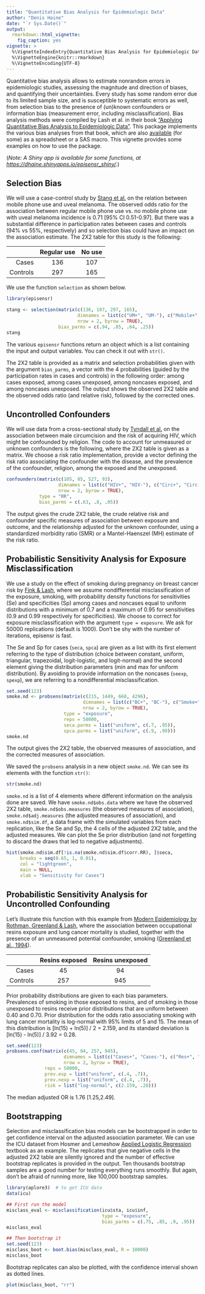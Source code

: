 ```yaml
---
title: "Quantitative Bias Analysis for Epidemiologic Data"
author: "Denis Haine"
date: "`r Sys.Date()`"
output: 
  rmarkdown::html_vignette:
    fig_caption: yes
vignette: >
  %\VignetteIndexEntry{Quantitative Bias Analysis for Epidemiologic Data}
  %\VignetteEngine{knitr::rmarkdown}
  %\VignetteEncoding{UTF-8}
---
```


Quantitative bias analysis allows to estimate nonrandom errors in epidemiologic
studies, assessing the magnitude and direction of biases, and quantifying their
uncertainties.
Every study has some random error due to its limited sample size, and is
susceptible to systematic errors as well, from selection bias to the presence of
(un)known confounders or information bias (measurement error, including
misclassification).
Bias analysis methods were compiled by Lash et al. in their
book
["Applying Quantitative Bias Analysis to Epidemiologic Data"](https://www.springer.com/us/book/9780387879604).
This package implements the various bias analyses from that book, which are also
[available](https://sites.google.com/site/biasanalysis/) (for some) as a
spreadsheet or a SAS macro.
This vignette provides some examples on how to use the package.

(_Note: A Shiny app is available for some functions, at <https://dhaine.shinyapps.io/episensr_shiny/>._)

## Selection Bias

We will use a case-control study by
[Stang et al.](http://www.ncbi.nlm.nih.gov/pubmed/16523014) on the relation
between mobile phone use and uveal melanoma.
The observed odds ratio for the association between regular mobile phone use vs.
no mobile phone use with uveal melanoma incidence is 0.71 [95% CI 0.51-0.97].
But there was a substantial difference in participation rates between cases and
controls (94% vs 55%, respectively) and so selection bias could have an impact
on the association estimate.
The 2X2 table for this study is the following:

|          | Regular use | No use |
|---------:|:-----------:|:------:|
| Cases    | 136         | 107    |
| Controls | 297         | 165    |

We use the function `selection` as shown below.

```r
library(episensr)

stang <- selection(matrix(c(136, 107, 297, 165),
                          dimnames = list(c("UM+", "UM-"), c("Mobile+", "Mobile-")),
                          nrow = 2, byrow = TRUE),
                   bias_parms = c(.94, .85, .64, .25))
stang
```

The various `episensr` functions return an object which is a list containing the
input and output variables.
You can check it out with `str()`.

The 2X2 table is provided as a matrix and selection probabilities given with the
argument `bias_parms`, a vector with the 4 probabilities (guided by the
participation rates in cases and controls) in the following order: among cases
exposed, among cases unexposed, among noncases exposed, and among noncases
unexposed.
The output shows the observed 2X2 table and the observed odds ratio (and relative
risk), followed by the corrected ones.

## Uncontrolled Confounders

We will use data from a cross-sectional study by
[Tyndall et al.](http://www.ncbi.nlm.nih.gov/pubmed/8879763) on the association
between male circumcision and the risk of acquiring HIV, which might be
confounded by religion.
The code to account for unmeasured or unknown confounders is the following,
where the 2X2 table is given as a matrix.
We choose a risk ratio implementation, provide a vector defining the risk ratio
associating the confounder with the disease, and the prevalence of the
confounder, religion, among the exposed and the unexposed.

```r
confounders(matrix(c(105, 85, 527, 93),
                   dimnames = list(c("HIV+", "HIV-"), c("Circ+", "Circ-")),
                   nrow = 2, byrow = TRUE),
            type = "RR",
            bias_parms = c(.63, .8, .05))
```

The output gives the crude 2X2 table, the crude relative risk and confounder specific measures of
association between exposure and outcome, and the relationship adjusted for the
unknown confounder, using a standardized morbidity ratio (SMR) or a
Mantel-Haenszel (MH) estimate of the risk ratio.

## Probabilistic Sensitivity Analysis for Exposure Misclassification

We use a study on the effect of smoking during pregnancy on breast cancer risk
by [Fink & Lash](http://www.ncbi.nlm.nih.gov/pubmed/12946045), where we assume
nondifferential misclassification of the exposure, smoking, with probability
density functions for sensitivities (Se) and specificities (Sp) among cases and
noncases equal to uniform distributions with a minimum of 0.7 and a maximum of
0.95 for sensitivities (0.9 and 0.99 respectively for specificities).
We choose to correct for exposure misclassification with the argument `type =
exposure`.
We ask for 50000 replications (default is 1000).
Don't be shy with the number of iterations, episensr is fast.

The Se and Sp for cases (`seca`, `spca`) are given as a list with its first
element referring to the type of distribution (choice between constant, uniform,
triangular, trapezoidal, logit-logistic, and logit-normal) and the second
element giving the distribution parameters (min and max for uniform
distribution).
By avoiding to provide information on the noncases (`seexp`, `spexp`), we are
referring to a nondifferential misclassification.

```r
set.seed(123)
smoke.nd <- probsens(matrix(c(215, 1449, 668, 4296),
                            dimnames = list(c("BC+", "BC-"), c("Smoke+", "Smoke-")),
                            nrow = 2, byrow = TRUE),
                     type = "exposure",
                     reps = 50000,
                     seca.parms = list("uniform", c(.7, .95)),
                     spca.parms = list("uniform", c(.9, .99)))
smoke.nd
```

The output gives the 2X2 table, the observed measures of association, and the
corrected measures of association.

We saved the `probsens` analysis in a new object `smoke.nd`.
We can see its elements with the function `str()`:

```r
str(smoke.nd)
```

`smoke.nd` is a list of 4 elements where different information on the analysis
done are saved.
We have `smoke.nd$obs.data` where we have the observed 2X2 table,
`smoke.nd$obs.measures` (the observed measures of association),
`smoke.nd$adj.measures` (the adjusted measures of association), and
`smoke.nd$sim.df`, a data frame with the simulated variables from each
replication, like the Se and Sp, the 4 cells of the adjusted 2X2 table, and the
adjusted measures.
We can plot the Se prior distribution (and not forgetting to discard the draws that
led to negative adjustments).

```r
hist(smoke.nd$sim.df[!is.na(smoke.nd$sim.df$corr.RR), ]$seca,
     breaks = seq(0.65, 1, 0.01),
     col = "lightgreen",
     main = NULL,
     xlab = "Sensitivity for Cases")
```

## Probabilistic Sensitivity Analysis for Uncontrolled Confounding

Let's illustrate this function with this example from [Modern Epidemiology by
Rothman, Greenland &
Lash](https://shop.lww.com/Modern-Epidemiology/p/9781451190052), where the
association between occupational resins exposure and lung cancer mortality is
studied, together with the presence of an unmeasured potential confounder,
smoking ([Greenland et al., 1994](https://www.ncbi.nlm.nih.gov/pubmed/7927843)).

|          | Resins exposed | Resins unexposed |
|---------:|:--------------:|:----------------:|
|    Cases | 45             | 94               |
| Controls | 257            | 945              |

Prior probability distributions are given to each bias parameters.
Prevalences of smoking in those exposed to resins, and of smoking in those
unexposed to resins receive prior distributions that are uniform between 0.40
and 0.70. 
Prior distribution for the odds ratio associating smoking with lung cancer
mortality is log-normal with 95% limits of 5 and 15.
The mean of this distribution is [ln(15) + ln(5)] / 2 = 2.159, and its standard
deviation is [ln(15) - ln(5)] / 3.92 = 0.28.

```r
set.seed(123)
probsens.conf(matrix(c(45, 94, 257, 945),
                     dimnames = list(c("Cases+", "Cases-"), c("Res+", "Res-")),
                     nrow = 2, byrow = TRUE),
              reps = 50000,
              prev.exp = list("uniform", c(.4, .7)),
              prev.nexp = list("uniform", c(.4, .7)),
              risk = list("log-normal", c(2.159, .28)))
```

The median adjusted OR is 1.76 [1.25,2.49].

## Bootstrapping

Selection and misclassification bias models can be bootstrapped in order to get
confidence interval on the adjusted association parameter.
We can use the ICU dataset from Hosmer and
Lemeshow
[Applied Logistic Regression](http://ca.wiley.com/WileyCDA/WileyTitle/productCd-0470582472.html) textbook
as an example.
The replicates that give negative cells in the adjusted 2X2 table are silently
ignored and the number of effective bootstrap replicates is provided in the
output.
Ten thousands bootstrap samples are a good number for testing everything runs
smoothly.
But again, don't be afraid of running more, like 100,000 bootstrap samples.

```r
library(aplore3)  # to get ICU data
data(icu)

## First run the model
misclass_eval <- misclassification(icu$sta, icu$inf,
                                   type = "exposure",
                                   bias_parms = c(.75, .85, .9, .95))
misclass_eval

## Then bootstrap it
set.seed(123)
misclass_boot <- boot.bias(misclass_eval, R = 10000)
misclass_boot
```

Bootstrap replicates can also be plotted, with the confidence interval shown as
dotted lines.

```r
plot(misclass_boot, "rr")
```

